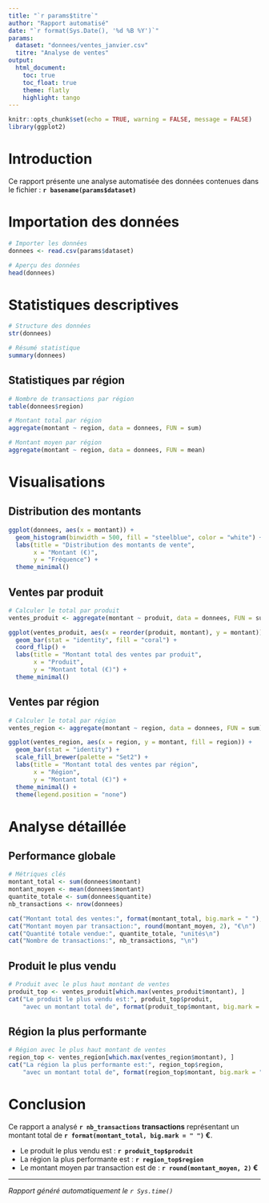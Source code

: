 ```yaml
---
title: "`r params$titre`"
author: "Rapport automatisé"
date: "`r format(Sys.Date(), '%d %B %Y')`"
params:
  dataset: "donnees/ventes_janvier.csv"
  titre: "Analyse de ventes"
output:
  html_document:
    toc: true
    toc_float: true
    theme: flatly
    highlight: tango
---
```


```r
knitr::opts_chunk$set(echo = TRUE, warning = FALSE, message = FALSE)
library(ggplot2)
```

# Introduction

Ce rapport présente une analyse automatisée des données contenues dans le fichier : **`r basename(params$dataset)`**

# Importation des données

```r
# Importer les données
donnees <- read.csv(params$dataset)

# Aperçu des données
head(donnees)
```

# Statistiques descriptives

```r
# Structure des données
str(donnees)

# Résumé statistique
summary(donnees)
```

## Statistiques par région

```r
# Nombre de transactions par région
table(donnees$region)

# Montant total par région
aggregate(montant ~ region, data = donnees, FUN = sum)

# Montant moyen par région
aggregate(montant ~ region, data = donnees, FUN = mean)
```

# Visualisations

## Distribution des montants

```r
ggplot(donnees, aes(x = montant)) +
  geom_histogram(binwidth = 500, fill = "steelblue", color = "white") +
  labs(title = "Distribution des montants de vente",
       x = "Montant (€)",
       y = "Fréquence") +
  theme_minimal()
```

## Ventes par produit

```r
# Calculer le total par produit
ventes_produit <- aggregate(montant ~ produit, data = donnees, FUN = sum)

ggplot(ventes_produit, aes(x = reorder(produit, montant), y = montant)) +
  geom_bar(stat = "identity", fill = "coral") +
  coord_flip() +
  labs(title = "Montant total des ventes par produit",
       x = "Produit",
       y = "Montant total (€)") +
  theme_minimal()
```

## Ventes par région

```r
# Calculer le total par région
ventes_region <- aggregate(montant ~ region, data = donnees, FUN = sum)

ggplot(ventes_region, aes(x = region, y = montant, fill = region)) +
  geom_bar(stat = "identity") +
  scale_fill_brewer(palette = "Set2") +
  labs(title = "Montant total des ventes par région",
       x = "Région",
       y = "Montant total (€)") +
  theme_minimal() +
  theme(legend.position = "none")
```

# Analyse détaillée

## Performance globale

```r
# Métriques clés
montant_total <- sum(donnees$montant)
montant_moyen <- mean(donnees$montant)
quantite_totale <- sum(donnees$quantite)
nb_transactions <- nrow(donnees)

cat("Montant total des ventes:", format(montant_total, big.mark = " "), "€\n")
cat("Montant moyen par transaction:", round(montant_moyen, 2), "€\n")
cat("Quantité totale vendue:", quantite_totale, "unités\n")
cat("Nombre de transactions:", nb_transactions, "\n")
```

## Produit le plus vendu

```r
# Produit avec le plus haut montant de ventes
produit_top <- ventes_produit[which.max(ventes_produit$montant), ]
cat("Le produit le plus vendu est:", produit_top$produit,
    "avec un montant total de", format(produit_top$montant, big.mark = " "), "€\n")
```

## Région la plus performante

```r
# Région avec le plus haut montant de ventes
region_top <- ventes_region[which.max(ventes_region$montant), ]
cat("La région la plus performante est:", region_top$region,
    "avec un montant total de", format(region_top$montant, big.mark = " "), "€\n")
```

# Conclusion

Ce rapport a analysé **`r nb_transactions` transactions** représentant un montant total de **`r format(montant_total, big.mark = " ")` €**.

- Le produit le plus vendu est : **`r produit_top$produit`**
- La région la plus performante est : **`r region_top$region`**
- Le montant moyen par transaction est de : **`r round(montant_moyen, 2)` €**

---

*Rapport généré automatiquement le `r Sys.time()`*